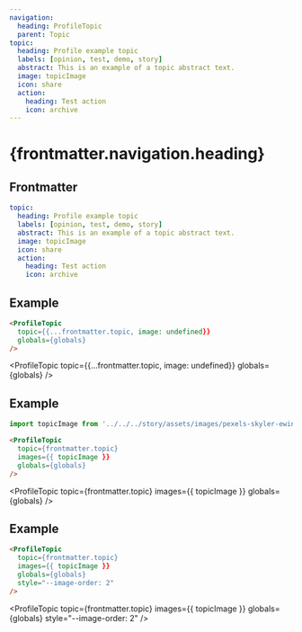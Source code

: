 ```yaml
---
navigation:
  heading: ProfileTopic
  parent: Topic
topic:
  heading: Profile example topic
  labels: [opinion, test, demo, story]
  abstract: This is an example of a topic abstract text.
  image: topicImage
  icon: share
  action:
    heading: Test action
    icon: archive
---
```


# {frontmatter.navigation.heading}
## Frontmatter
```yaml
topic:
  heading: Profile example topic
  labels: [opinion, test, demo, story]
  abstract: This is an example of a topic abstract text.
  image: topicImage
  icon: share
  action:
    heading: Test action
    icon: archive
```

## Example
```html
<ProfileTopic
  topic={{...frontmatter.topic, image: undefined}}
  globals={globals}
/>
```
<ProfileTopic
  topic={{...frontmatter.topic, image: undefined}}
  globals={globals}
/>

## Example
```js
import topicImage from '../../../story/assets/images/pexels-skyler-ewing-4596712.jpg'
```
```html
<ProfileTopic
  topic={frontmatter.topic}
  images={{ topicImage }}
  globals={globals}
/>
```
<ProfileTopic
  topic={frontmatter.topic}
  images={{ topicImage }}
  globals={globals}
/>

## Example
```html
<ProfileTopic
  topic={frontmatter.topic}
  images={{ topicImage }}
  globals={globals}
  style="--image-order: 2"
/>
```
<ProfileTopic
  topic={frontmatter.topic}
  images={{ topicImage }}
  globals={globals}
  style="--image-order: 2"
/>
